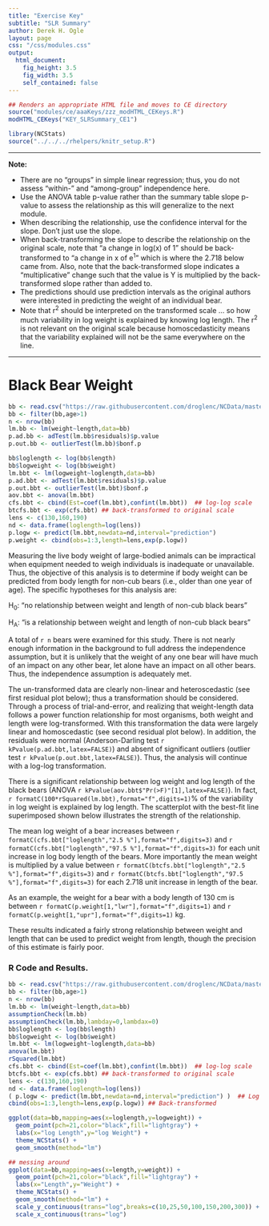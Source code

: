 ```yaml
---
title: "Exercise Key"
subtitle: "SLR Summary"
author: Derek H. Ogle
layout: page
css: "/css/modules.css"
output:
  html_document:
    fig_height: 3.5
    fig_width: 3.5
    self_contained: false
---
```


```r
## Renders an appropriate HTML file and moves to CE directory
source("modules/ce/aaaKeys/zzz_modHTML_CEKeys.R")
modHTML_CEKeys("KEY_SLRSummary_CE1")
```
```r
library(NCStats)
source("../../../rhelpers/knitr_setup.R")
```

----

<div class="alert alert-warning">
<strong>Note:</strong> 
<ul>
  <li>There are no "groups" in simple linear regression; thus, you do not assess "within-" and "among-group" independence here.</li>
  <li>Use the ANOVA table p-value rather than the summary table slope p-value to assess the relationship as this will generalize to the next module.</li>
  <li>When describing the relationship, use the confidence interval for the slope. Don't just use the slope.</li>
  <li>When back-transforming the slope to describe the relationship on the original scale, note that "a change in log(x) of 1" should be back-transformed to "a change in x of e<sup>1</sup>" which is where the 2.718 below came from. Also, note that the back-transformed slope indicates a "multiplicative" change such that the value is Y is multiplied by the back-transformed slope rather than added to.
  <li>The predictions should use prediction intervals as the original authors were interested in predicting the weight of an individual bear.</li>
  <li>Note that r<sup>2</sup> should be interpreted on the transformed scale ... so how much variability in log weight is explained by knowing log length. The r<sup>2</sup> is not relevant on the original scale because homoscedasticity means that the variability explained will not be the same everywhere on the line.</sup>
  </ol>
</ul>
</div>

----

# Black Bear Weight
```r
bb <- read.csv("https://raw.githubusercontent.com/droglenc/NCData/master/BlackBears.csv")
bb <- filter(bb,age>1)
n <- nrow(bb)
lm.bb <- lm(weight~length,data=bb)
p.ad.bb <- adTest(lm.bb$residuals)$p.value
p.out.bb <- outlierTest(lm.bb)$bonf.p

bb$loglength <- log(bb$length)
bb$logweight <- log(bb$weight)
lm.bbt <- lm(logweight~loglength,data=bb)
p.ad.bbt <- adTest(lm.bbt$residuals)$p.value
p.out.bbt <- outlierTest(lm.bbt)$bonf.p
aov.bbt <- anova(lm.bbt)
cfs.bbt <- cbind(Est=coef(lm.bbt),confint(lm.bbt))  ## log-log scale
btcfs.bbt <- exp(cfs.bbt) ## back-transformed to original scale
lens <- c(130,160,190)
nd <- data.frame(loglength=log(lens))
p.logw <- predict(lm.bbt,newdata=nd,interval="prediction")
p.weight <- cbind(obs=1:3,length=lens,exp(p.logw))
```

Measuring the live body weight of large-bodied animals can be impractical when equipment needed to weigh individuals is inadequate or unavailable. Thus, the objective of this analysis is to determine if body weight can be predicted from body length for non-cub bears (i.e., older than one year of age). The specific hypotheses for this analysis are:

H~0~: "no relationship between weight and length of non-cub black bears"

H~A~: "is a relationship between weight and length of non-cub black bears"

A total of `r n` bears were examined for this study. There is not nearly enough information in the background to full address the independence assumption, but it is unlikely that the weight of any one bear will have much of an impact on any other bear, let alone have an impact on all other bears. Thus, the independence assumption is adequately met.

The un-transformed data are clearly non-linear and heteroscedastic (see first residual plot below); thus a transformation should be considered. Through a process of trial-and-error, and realizing that weight-length data follows a power function relationship for most organisms, both weight and length were log-transformed. With this transformation the data were largely linear and homoscedastic (see second residual plot below). In addition, the residuals were normal (Anderson-Darling test `r kPvalue(p.ad.bbt,latex=FALSE)`) and absent of significant outliers (outlier test `r kPvalue(p.out.bbt,latex=FALSE)`). Thus, the analysis will continue with a log-log transformation.

There is a significant relationship between log weight and log length of the black bears (ANOVA `r kPvalue(aov.bbt$"Pr(>F)"[1],latex=FALSE)`). In fact, `r formatC(100*rSquared(lm.bbt),format="f",digits=1)`% of the variability in log weight is explained by log length. The scatterplot with the best-fit line superimposed shown below illustrates the strength of the relationship.

The mean log weight of a bear increases between `r formatC(cfs.bbt["loglength","2.5 %"],format="f",digits=3)` and `r formatC(cfs.bbt["loglength","97.5 %"],format="f",digits=3)` for each unit increase in log body length of the bears. More importantly the mean weight is multiplied by a value between `r formatC(btcfs.bbt["loglength","2.5 %"],format="f",digits=3)` and `r formatC(btcfs.bbt["loglength","97.5 %"],format="f",digits=3)` for each 2.718 unit increase in length of the bear.

As an example, the weight for a bear with a body length of 130 cm is between `r formatC(p.weight[1,"lwr"],format="f",digits=1)` and `r formatC(p.weight[1,"upr"],format="f",digits=1)` kg.

These results indicated a fairly strong relationship between weight and length that can be used to predict weight from length, though the precision of this estimate is fairly poor.

### R Code and Results.
```r
bb <- read.csv("https://raw.githubusercontent.com/droglenc/NCData/master/BlackBears.csv")
bb <- filter(bb,age>1)
n <- nrow(bb)
lm.bb <- lm(weight~length,data=bb)
assumptionCheck(lm.bb)
assumptionCheck(lm.bb,lambday=0,lambdax=0)
bb$loglength <- log(bb$length)
bb$logweight <- log(bb$weight)
lm.bbt <- lm(logweight~loglength,data=bb)
anova(lm.bbt)
rSquared(lm.bbt)
cfs.bbt <- cbind(Est=coef(lm.bbt),confint(lm.bbt))  ## log-log scale
btcfs.bbt <- exp(cfs.bbt) ## back-transformed to original scale
lens <- c(130,160,190)
nd <- data.frame(loglength=log(lens))
( p.logw <- predict(lm.bbt,newdata=nd,interval="prediction") )  ## Log scale
cbind(obs=1:3,length=lens,exp(p.logw)) ## Back-transformed
```
```r
ggplot(data=bb,mapping=aes(x=loglength,y=logweight)) +  
  geom_point(pch=21,color="black",fill="lightgray") +  
  labs(x="log Length",y="log Weight") +  
  theme_NCStats() +  
  geom_smooth(method="lm")
```
```r
## messing around
ggplot(data=bb,mapping=aes(x=length,y=weight)) +  
  geom_point(pch=21,color="black",fill="lightgray") +  
  labs(x="Length",y="Weight") +  
  theme_NCStats() +  
  geom_smooth(method="lm") +
  scale_y_continuous(trans="log",breaks=c(10,25,50,100,150,200,300)) +
  scale_x_continuous(trans="log")
```
